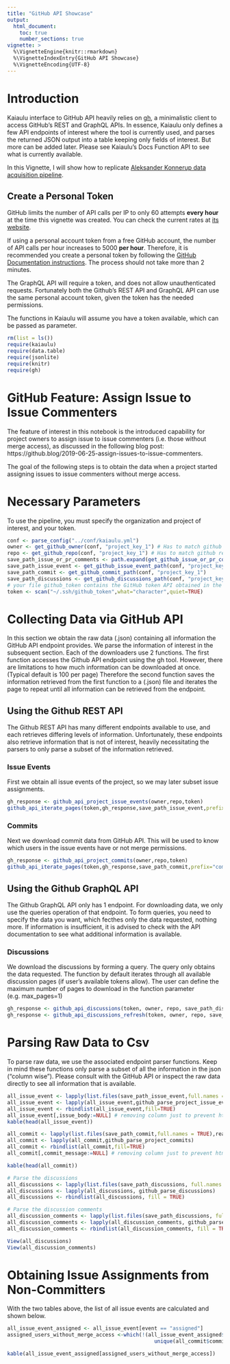 ```yaml
---
title: "GitHub API Showcase"
output: 
  html_document:
    toc: true
    number_sections: true
vignette: >
  %\VignetteEngine{knitr::rmarkdown}
  %\VignetteIndexEntry{GitHub API Showcase}
  %\VignetteEncoding{UTF-8}
---
```


# Introduction

Kaiaulu interface to GitHub API heavily relies on [gh](https://github.com/r-lib/gh), a minimalistic client to access GitHub’s REST and GraphQL APIs. In essence, Kaiaulu only defines a few API endpoints of interest where the tool is currently used, and parses the returned JSON output into a table keeping only fields of interest. But more can be added later. Please see Kaiaulu's Docs Function API to see what is currently available. 

In this Vignette, I will show how to replicate [Aleksander Konnerup data acquisition pipeline](https://github.com/AleksanderKonnerup/AleksanderKonnerup_akon223_projectZ).

## Create a Personal Token 

GitHub limits the number of API calls per IP to only 60 attempts **every hour** at the time this vignette was created. You can check the current rates at [its website](https://docs.github.com/en/free-pro-team@latest/rest/overview/resources-in-the-rest-api#rate-limiting).

If using a personal account token from a free GitHub account, the number of API calls per hour increases to 5000 **per hour**. Therefore, it is recommended you create a personal token by following the [GitHub Documentation instructions](https://docs.github.com/en/free-pro-team@latest/github/authenticating-to-github/creating-a-personal-access-token#:~:text=Creating%20a%20token.%201%20Verify%20your%20email%20address%2C,able%20to%20see%20the%20token%20again.%20More%20items). The process should not take more than 2 minutes.

The GraphQL API will require a token, and does not allow unauthenticated requests. Fortunately both the Github's REST API and GraphQL API can use the same personal account token, given the token has the needed permissions.

The functions in Kaiaulu will assume you have a token available, which can be passed as parameter. 

```r
rm(list = ls())
require(kaiaulu)
require(data.table)
require(jsonlite)
require(knitr)
require(gh)
```


# GitHub Feature: Assign Issue to Issue Commenters

The feature of interest in this notebook is the introduced capability for project owners to assign issue to issue commenters (i.e. those without merge access), as discussed in the following blog post: https://github.blog/2019-06-25-assign-issues-to-issue-commenters. 

The goal of the following steps is to obtain the data when a project started assigning issues to issue commenters without merge access. 

# Necessary Parameters

To use the pipeline, you must specify the organization and project of interest, and your token.   

```r
conf <- parse_config("../conf/kaiaulu.yml")
owner <- get_github_owner(conf, "project_key_1") # Has to match github organization (e.g. github.com/sailuh)
repo <- get_github_repo(conf, "project_key_1") # Has to match github repository (e.g. github.com/sailuh/perceive)
save_path_issue_or_pr_comments <- path.expand(get_github_issue_or_pr_comment_path(conf, "project_key_1"))
save_path_issue_event <- get_github_issue_event_path(conf, "project_key_1")
save_path_commit <- get_github_commit_path(conf, "project_key_1")
save_path_discussions <- get_github_discussions_path(conf, "project_key_1")
# your file github_token contains the GitHub token API obtained in the steps above
token <- scan("~/.ssh/github_token",what="character",quiet=TRUE)
```

# Collecting Data via GitHub API

In this section we obtain the raw data (.json) containing all information the GitHub API endpoint provides. We parse the information of interest in the subsequent section.
Each of the downloaders use 2 functions.
The first function accesses the Github API endpoint using the gh tool.
However, there are limitations to how much information can be downloaded at once. (Typical default is 100 per page)
Therefore the second function saves the information retrieved from the first function to a (.json) file and iterates the page to repeat until all information can be retrieved from the endpoint.

## Using the Github REST API

The Github REST API has many different endpoints available to use, and each retrieves differing levels of information.
Unfortunately, these endpoints also retrieve information that is not of interest, heavily necessitating the parsers to only parse a subset of the information retrieved.

### Issue Events

First we obtain all issue events of the project, so we may later subset issue assignments. 

```r
gh_response <- github_api_project_issue_events(owner,repo,token)
github_api_iterate_pages(token,gh_response,save_path_issue_event,prefix="issue_event")
```

### Commits

Next we download commit data from GitHub API. This will be used to know which users in the issue events have or not merge permissions.

```r
gh_response <- github_api_project_commits(owner,repo,token)
github_api_iterate_pages(token,gh_response,save_path_commit,prefix="commit")
```

## Using the Github GraphQL API

The Github GraphQL API only has 1 endpoint. For downloading data, we only use the queries operation of that endpoint.
To form queries, you need to specify the data you want, which fecthes only the data requested, nothing more.
If information is insufficient, it is advised to check with the API documentation to see what additional information is available.

### Discussions

We download the discussions by forming a query. The query only obtains the data requested.
The function by default iterates through all available discussion pages (if user's available tokens allow).
The user can define the maximum number of pages to download in the function parameter (e.g. max_pages=1)

```r
gh_response <- github_api_discussions(token, owner, repo, save_path_discussions)
gh_response <- github_api_discussions_refresh(token, owner, repo, save_path_discussions)
```

# Parsing Raw Data to Csv

To parse raw data, we use the associated endpoint parser functions. Keep in mind these functions only parse a subset of all the information in the json ("column wise"). Please consult with the GitHub API or inspect the raw data directly to see all information that is available. 

```r
all_issue_event <- lapply(list.files(save_path_issue_event,full.names = TRUE),read_json)
all_issue_event <- lapply(all_issue_event,github_parse_project_issue_events)
all_issue_event <- rbindlist(all_issue_event,fill=TRUE)
all_issue_event[,issue_body:=NULL] # removing column just to prevent html rendering error
kable(head(all_issue_event))
```

```r
all_commit <- lapply(list.files(save_path_commit,full.names = TRUE),read_json)
all_commit <- lapply(all_commit,github_parse_project_commits)
all_commit <- rbindlist(all_commit,fill=TRUE)
all_commit[,commit_message:=NULL] # removing column just to prevent html rendering error

kable(head(all_commit))
```

```r
# Parse the discussions
all_discussions <- lapply(list.files(save_path_discussions, full.names = TRUE), read_json)
all_discussions <- lapply(all_discussions, github_parse_discussions)
all_discussions <- rbindlist(all_discussions, fill = TRUE)

# Parse the discussion comments
all_discussion_comments <- lapply(list.files(save_path_discussions, full.names = TRUE), read_json)
all_discussion_comments <- lapply(all_discussion_comments, github_parse_discussion_comments)
all_discussion_comments <- rbindlist(all_discussion_comments, fill = TRUE)

View(all_discussions)
View(all_discussion_comments)
```

# Obtaining Issue Assignments from Non-Committers

With the two tables above, the list of all issue events are calculated and shown below.

```r
all_issue_event_assigned <- all_issue_event[event == "assigned"]
assigned_users_without_merge_access <-which(!(all_issue_event_assigned$issue_assignee_login %in%
                                                unique(all_commit$committer_login)))

kable(all_issue_event_assigned[assigned_users_without_merge_access])
```

